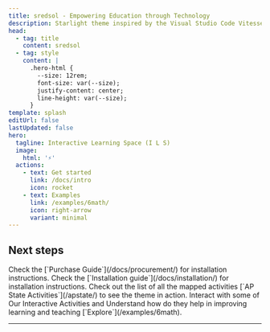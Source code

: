 ```yaml
---
title: sredsol - Empowering Education through Technology
description: Starlight theme inspired by the Visual Studio Code Vitesse theme.
head:
  - tag: title
    content: sredsol
  - tag: style
    content: |
      .hero-html {
        --size: 12rem;
        font-size: var(--size);
        justify-content: center;
        line-height: var(--size);
      }
template: splash
editUrl: false
lastUpdated: false
hero:
  tagline: Interactive Learning Space (I L S)
  image:
    html: '⚡'
  actions:
    - text: Get started
      link: /docs/intro
      icon: rocket
    - text: Examples
      link: /examples/6math/
      icon: right-arrow
      variant: minimal
---
```



## Next steps

<CardGrid stagger>
  <Card title="Purchase of ILS Server" icon="puzzle">
    Check the [`Purchase Guide`](/docs/procurement/) for installation instructions.
  </Card>
  <Card title="Installation" icon="puzzle">
    Check the [`Installation guide`](/docs/installation/) for installation instructions.
  </Card>
  <Card title="A.P. State Board"  icon="seti:image">
    Check out the list of all the mapped activities [`AP State Activities`](/apstate/) to see the theme in
    action.
  </Card>
  <Card title="Example Activities" icon="open-book">
    Interact with some of Our Interactive Activities and Understand how do they help in improving learning and teaching [`Explore`](/examples/6math).
  </Card>
</CardGrid>

---
